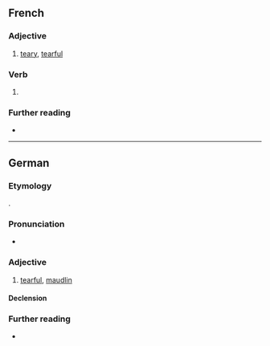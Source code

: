 ==French==

===Adjective===
{{fr-adj}}

# [[teary]], [[tearful]]

===Verb===
{{head|fr|present participle}}

# {{present participle of|larmoyer|lang=fr|nocat=1}}

===Further reading===
* {{R:TLFi}}

----

==German==

===Etymology===
{{etyl|fr|de}}.

===Pronunciation===
* {{audio|De-larmoyant.ogg|Audio|lang=de}}

===Adjective===
{{de-adj|larmoyanter|larmoyantesten}}

# [[tearful]], [[maudlin]]

====Declension====
{{de-decl-adj|larmoyant|larmoyanter|larmoyantest}}

===Further reading===
* {{R:Duden}}